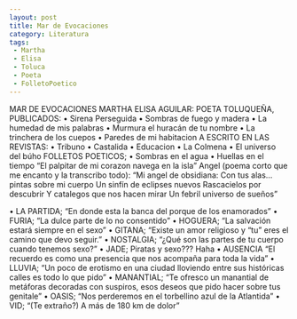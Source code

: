 ```yaml
---
layout: post
title: Mar de Evocaciones
category: Literatura
tags:
 - Martha
 - Elisa
 - Toluca
 - Poeta
 - FolletoPoetico
---
```


MAR DE EVOCACIONES
MARTHA ELISA AGUILAR: POETA TOLUQUEÑA, PUBLICADOS:
•	Sirena Perseguida
•	Sombras de fuego y madera
•	La humedad de mis palabras
•	Murmura el huracán de tu nombre
•	La trinchera de los cuepos
•	Paredes de mi habitacion
A ESCRITO EN LAS REVISTAS:
•	Tribuno
•	Castalida
•	Educacion
•	La Colmena
•	El universo del búho
FOLLETOS POETICOS;
•	Sombras en el agua
•	Huellas en el tiempo
 “El palpitar de mi corazon navega en la isla”
Angel (poema corto que me encanto y la transcribo todo):
“Mi angel de obsidiana:
Con tus alas… pintas sobre mi cuerpo
Un sinfín de eclipses nuevos
Rascacielos por descubrir
Y catalegos que nos hacen mirar
Un febril universo de sueños”

•	LA PARTIDA; “En donde esta la banca del porque de los enamorados”
•	FURIA; “La dulce parte de lo no consentido”
•	HOGUERA; “La salvación estará siempre en el sexo”
•	GITANA; “Existe un amor religioso y “tu” eres el camino que devo seguir.”
•	NOSTALGIA; “¿Qué son las partes de tu cuerpo cuando tenemos sexo?”
•	JADE; Piratas y sexo??? Haha
•	AUSENCIA “El recuerdo es como una presencia que nos acompaña para toda la vida”
•	LLUVIA; “Un poco de erotismo en una ciudad lloviendo entre sus históricas calles es todo lo que pido”
•	MANANTIAL; “Te ofresco un manantial de metáforas decoradas con suspiros, esos deseos que pido hacer sobre tus genitale”
•	OASIS; “Nos perderemos en el torbellino azul de la Atlantida”
•	VID; “(Te extraño?) A más de 180 km de dolor”

